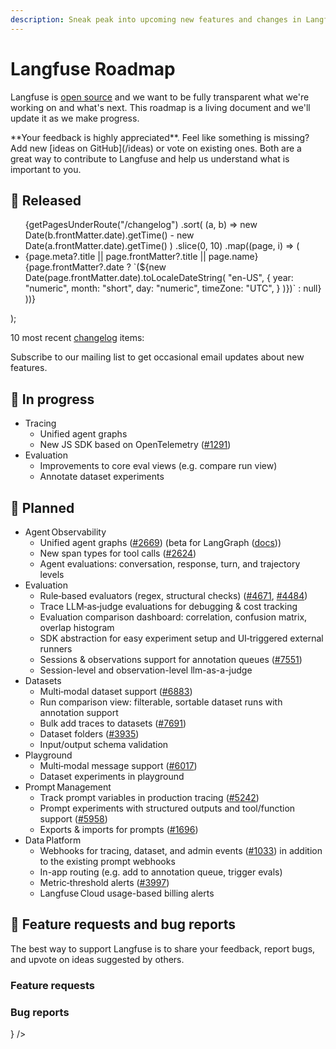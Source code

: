 ```yaml
---
description: Sneak peak into upcoming new features and changes in Langfuse. This page is updated regularly.
---
```


# Langfuse Roadmap

Langfuse is [open source](/open-source) and we want to be fully transparent what we're working on and what's next. This roadmap is a living document and we'll update it as we make progress.


<Callout type="info">
  **Your feedback is highly appreciated**. Feel like something is missing? Add
  new [ideas on GitHub](/ideas) or vote on existing ones. Both are a great way
  to contribute to Langfuse and help us understand what is important to you.
</Callout>

## 🚀 Released


  <ul className="list-disc list pl-6">
    {getPagesUnderRoute("/changelog")
      .sort(
        (a, b) =>
          new Date(b.frontMatter.date).getTime() -
          new Date(a.frontMatter.date).getTime()
      )
      .slice(0, 10)
      .map((page, i) => (
        <li
          className="my-2"
          id={page.route.replace("/changelog/", "")}
          key={page.route.replace("/changelog/", "")}
        >
          <Link
            key={page.route}
            href={page.route}
            className="_text-primary-600 _underline _decoration-from-font [text-underline-position:from-font]"
          >
            <span className="">
              {page.meta?.title || page.frontMatter?.title || page.name}
            </span>
          </Link>
          <span className="text-primary/60 ml-2 hidden sm:inline">
            {page.frontMatter?.date
              ? `(${new Date(page.frontMatter.date).toLocaleDateString(
                  "en-US",
                  {
                    year: "numeric",
                    month: "short",
                    day: "numeric",
                    timeZone: "UTC",
                  }
                )})`
              : null}
          </span>
        </li>
      ))}
  </ul>
);

10 most recent [changelog](/changelog) items:

<ChangelogList />


<Callout type="info">

Subscribe to our mailing list to get occasional email updates about new features.

<ProductUpdateSignup source="self-host guide" className="my-3 max-w-sm" />

</Callout>

## 🚧 In progress

- Tracing
  - Unified agent graphs
  - New JS SDK based on OpenTelemetry ([#1291](https://github.com/orgs/langfuse/discussions/1291))
- Evaluation
  - Improvements to core eval views (e.g. compare run view)
  - Annotate dataset experiments

## 🔮 Planned

- Agent Observability
  - Unified agent graphs ([#2669](https://github.com/orgs/langfuse/discussions/2669)) (beta for LangGraph ([docs](/docs/tracing-features/agent-graphs)))
  - New span types for tool calls ([#2624](https://github.com/orgs/langfuse/discussions/2624))
  - Agent evaluations: conversation, response, turn, and trajectory levels
- Evaluation
  - Rule‑based evaluators (regex, structural checks) ([#4671](https://github.com/orgs/langfuse/discussions/4671), [#4484](https://github.com/orgs/langfuse/discussions/4484))
  - Trace LLM‑as‑judge evaluations for debugging & cost tracking
  - Evaluation comparison dashboard: correlation, confusion matrix, overlap histogram
  - SDK abstraction for easy experiment setup and UI‑triggered external runners
  - Sessions & observations support for annotation queues ([#7551](https://github.com/orgs/langfuse/discussions/7551))
  - Session-level and observation-level llm-as-a-judge
- Datasets
  - Multi‑modal dataset support ([#6883](https://github.com/orgs/langfuse/discussions/6883))
  - Run comparison view: filterable, sortable dataset runs with annotation support
  - Bulk add traces to datasets ([#7691](https://github.com/orgs/langfuse/discussions/7691))
  - Dataset folders ([#3935](https://github.com/orgs/langfuse/discussions/3935))
  - Input/output schema validation
- Playground
  - Multi‑modal message support ([#6017](https://github.com/orgs/langfuse/discussions/6017))
  - Dataset experiments in playground
- Prompt Management
  - Track prompt variables in production tracing ([#5242](https://github.com/orgs/langfuse/discussions/5242))
  - Prompt experiments with structured outputs and tool/function support ([#5958](https://github.com/orgs/langfuse/discussions/5958))
  - Exports & imports for prompts ([#1696](https://github.com/orgs/langfuse/discussions/1696))
- Data Platform
  - Webhooks for tracing, dataset, and admin events ([#1033](https://github.com/orgs/langfuse/discussions/1033)) in addition to the existing prompt webhooks
  - In-app routing (e.g. add to annotation queue, trigger evals)
  - Metric‑threshold alerts ([#3997](https://github.com/orgs/langfuse/discussions/3997))
  - Langfuse Cloud usage-based billing alerts

## 🙏 Feature requests and bug reports

The best way to support Langfuse is to share your feedback, report bugs, and upvote on ideas suggested by others.

### Feature requests


<GhDiscussionsPreview filterCategory="Ideas" itemsPerPage={10} />

### Bug reports


<Cards num={2}>
  <Card href="/issues" title="Bugs (GitHub Issues)" arrow icon={<Bug />} />
</Cards>
